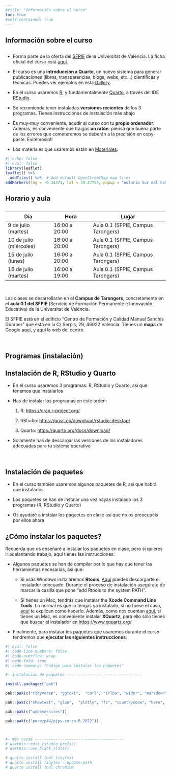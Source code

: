 ```yaml
---
#title: "Información sobre el curso"
toc: true
#self-contained: true
---
```


## Información sobre el curso

::: {.callout-note appearance="minimal" icon="false"}
## 

-   Forma parte de la oferta del [SFPIE](https://www.uv.es/sfpie){target="_blank"} de la Universitat de València. La ficha oficial del curso está [aquí](https://www.uv.es/uvweb/servei-formacio-permanent-innovacio-educativa/ca/oferta-formativa/creacio-documents-webs-r-1286213964422/PDIFormacio.html?id=1286361764482){target="_blank"}.

-   El curso es una **introducción a Quarto**, un nuevo sistema para generar publicaciones (libros, transparencias, blogs, webs, etc...) científicas y técnicas. Puedes ver ejemplos en esta [Gallery](https://quarto.org/docs/gallery/){target="_blank"}.

-   En el curso usaremos [R](https://cran.r-project.org/){target="_blank"}, y fundamentalmente [Quarto](https://quarto.org/docs/get-started/){target="_blank"}, a través del IDE [RStudio](https://www.rstudio.com/products/rstudio/download/#download){target="_blank"}.


-   Se recomienda tener instaladas **versiones recientes** de los 3 programas. Tienes instrucciones de instalación más abajo

-   Es muy-muy conveniente, acudir al curso con tu **propio ordenador**. Además, es conveniente que traigas **un ratón**: piensa que buena parte de los errores que cometeremos se deberán a la precisión en copy-paste. Evitémoslo!!


-   Los materiales que usaremos están en [Materiales](materiales.qmd).
:::


```r
#| echo: false
#| eval: false
library(leaflet)
leaflet() %>%
  addTiles() %>%  # Add default OpenStreetMap map tiles
addMarkers(lng = -0.34371, lat = 39.47795, popup = "Aulario Sur del Campus de Tarongers)")
```

## Horario y aula

::: {.callout-note appearance="minimal" icon="false"}
## 

| Día                     | Hora          | Lugar                           |
|---------------------|------------------|----------------------------------|
| 9 de julio (martes)     | 16:00 a 20:00 | Aula 0.1 (SFPIE, Campus Tarongers) |
| 10 de julio (miércoles) | 16:00 a 20:00 | Aula 0.1 (SFPIE, Campus Tarongers) |
| 15 de julio (lunes)      | 16:00 a 20:00 | Aula 0.1 (SFPIE, Campus Tarongers) |
| 16 de julio (martes)      | 16:00 a 19:00 | Aula 0.1 (SFPIE, Campus Tarongers) |

<br>

Las clases se desarrollarán en el **Campus de Tarongers**, concretamente en el **aula 0.1 del SFPIE** (Servicio de Formación Permanente e Innovación Educativa) de la Universitat de València. 

El SFPIE está en el edificio "Centro de Formación y Calidad Manuel Sanchis Guarner" que está en la C/ Serpis, 29, 46022 València. Tienes un **mapa** de Google [aquí](https://www.google.es/maps/place/Centro+de+Formaci%C3%B3n+y+Calidad+Manuel+Sanchis+Guarner/@39.4750955,-0.346133,17z/data=!3m1!4b1!4m6!3m5!1s0xd6049dbfd241e75:0xc257e3f91a60e197!8m2!3d39.4750914!4d-0.3435581!16s%2Fg%2F11r_fpk8ms?hl=es&entry=ttu){target="_blank"}, y [aquí](https://www.uv.es/uvweb/centro-formacion-calidad-manuel-sanchis-guarner/es/centro-formacion-calidad-sanchis-guarner-1285909558032.html){target="_blank"} la web del centro.
:::

<br>

## Programas (instalación)

::: {.callout-important collapse="false" appearance="default" icon="false"}
## Instalación de R, RStudio y Quarto

-   En el curso usaremos 3 programas: R, RStudio y Quarto, así que tenemos que instalarlos

-   Has de instalar los programas en este orden:

    1.  R: <https://cran.r-project.org/>{target="_blank"}

    2.  RStudio: <https://posit.co/download/rstudio-desktop/>{target="_blank"}

    3.  Quarto: <https://quarto.org/docs/download/>{target="_blank"}

-   Solamente has de descargar las versiones de los instaladores adecuadas para tu sistema operativo
:::

<br>



::: {.callout-important collapse="true" appearance="default" icon="false"}
## Instalación de paquetes

- En el curso también usaremos algunos paquetes de R, así que habrá que instalarlos

- Los paquetes se han de instalar una vez hayas instalado los 3 programas (R, RStudio y Quarto)

- Os ayudaré a instalar los paquetes en clase así que no os preocupéis por ellos ahora
  
:::




::: {.callout-important collapse="true" appearance="default" icon="false"}
## ¿Cómo instalar los paquetes?

Recuerda que os enseñaré a instalar los paquetes en clase, pero si quieres ir adelantando trabajo, aquí tienes las instrucciones:

- Algunos paquetes se han de compilar por lo que hay que tener las herramientas necesarias, así que:

    - Si usas Windows instalaremos **Rtools**. [Aquí](https://cran.r-project.org/bin/windows/Rtools/) puedes descargarte el instalador adecuado. Durante el proceso de instalación asegúrate de marcar la casilla que pone "add Rtools to the system PATH".
    
    - Si tienes un Mac, tendrás que instalar the **Xcode Command Line Tools**. Lo normal es que lo tengas ya instalado, si no fuese el caso, [aquí](https://www.makeuseof.com/install-xcode-command-line-tools/) te explican como hacerlo. Además, como nos cuentan [aquí](https://psyteachr.github.io/msc-data-skills/installingr.html), si tienes un Mac, es conveniente instalar **XQuartz**, para ello sólo tienes que buscar el instalador en <https://www.xquartz.org/>

  
- Finalmente, para instalar los paquetes que usaremos durante el curso tendremos que **ejecutar las siguientes instrucciones**:

```r
#| eval: false
#| code-line-numbers: false
#| code-overflow: wrap
#| code-fold: true
#| code-summary: "Código para instalar los paquetes"

#- instalación de paquetes ---------------------------------

install.packages("pak")

pak::pak(c("tidyverse", "ggtext",  "curl", "irlba", "widyr", "markdown", "gt", "maps", "mapproj", "DT", "reactable"))

pak::pak(c("showtext", "glue",  "plotly", "fs", "countrycode", "here", "quarto"))

pak::pak(c("webexercises"))

pak::pak(c("perezp44/pjpv.curso.R.2022"))



#- más cosas ---------------------------------------
# usethis::edit_rstudio_prefs()
# usethis::use_blank_slate() 

# quarto install tool tinytext
# quarto install tinytex --update-path
# quarto install tool chromium
```

:::




